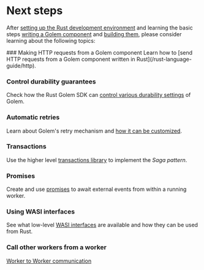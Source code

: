 
# Next steps

After [setting up the Rust development environment](/rust-language-guide/setup) and learning the basic steps [writing a Golem component](/rust-language-guide/defining-components) and [building them](/rust-language-guide/building-components), please consider learning about the following topics:

<Steps>
### Making HTTP requests from a Golem component
Learn how to [send HTTP requests from a Golem component written in Rust](/rust-language-guide/http).

### Control durability guarantees

Check how the Rust Golem SDK can [control various durability settings](/rust-language-guide/durability) of Golem.

### Automatic retries

Learn about Golem's retry mechanism and [how it can be customized](/rust-language-guide/retries).

### Transactions

Use the higher level [transactions library](/rust-language-guide/transactions) to implement the _Saga pattern_.

### Promises

Create and use [promises](/rust-language-guide/promises) to await external events from within a running worker.

### Using WASI interfaces

See what low-level [WASI interfaces](/rust-language-guide/wasi) are available and how they can be used from Rust.

### Call other workers from a worker

[Worker to Worker communication](/rust-language-guide/rpc)

</Steps>

